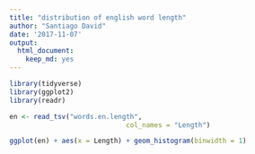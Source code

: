 ```yaml
---
title: "distribution of english word length"
author: "Santiago David"
date: '2017-11-07'
output: 
  html_document: 
    keep_md: yes
---
```

```r
library(tidyverse)
library(ggplot2)
library(readr)
```

```r
en <- read_tsv("words.en.length",
							 col_names = "Length")
```


```r
ggplot(en) + aes(x = Length) + geom_histogram(binwidth = 1)
```

